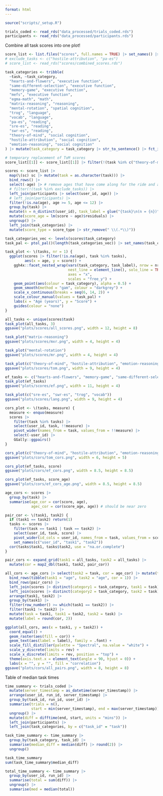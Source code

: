 ```yaml
---
format: html
---
```

  
```r
source("scripts/_setup.R")

trials_coded <- read_rds("data_processed/trials_coded.rds")
participants <- read_rds("data_processed/participants.rds")
```

Combine all task scores into one plot!

```r
score_list <- list.files("scores", full.names = TRUE) |> set_names() |> map(read_rds)
# exclude_tasks <- c("hostile-attribution", "pa-es")
# score_list <- read_rds("scores/combined_scores.rds")

task_categories <- tribble(
  ~task, ~task_category,
  "hearts-and-flowers", "executive function",
  "same-different-selection", "executive function",
  "memory-game", "executive function",
  "mefs", "executive function",
  "egma-math", "math",
  "matrix-reasoning", "reasoning",
  "mental-rotation", "spatial cognition",
  "trog", "language",
  "vocab", "language",
  "pa-es", "reading",
  "sre-es", "reading",
  "swr-es", "reading",
  "theory-of-mind", "social cognition",
  "hostile-attribution", "social cognition",
  "emotion-reasoning", "social cognition"
) |> mutate(task_category = task_category |> str_to_sentence() |> fct_inorder())

# temporary replacement of ToM scores
score_list[[1]] <- score_list[[1]] |> filter(!(task %in% c("theory-of-mind", "hostile-attribution")))

scores <- score_list |>
  map(\(sc) sc |> mutate(task = as.character(task))) |>
  bind_rows() |>
  select(-age) |> # remove ages that have come along for the ride and are not directly computed in participants
  # filter(!(task %in% exclude_tasks)) |>
  left_join(participants |> select(user_id, age)) |>
  # left_join(participants) |>
  filter(!is.na(age), age >= 5, age <= 12) |>
  group_by(task) |>
  mutate(n = n_distinct(user_id), task_label = glue("{task}\n(n = {n})")) |>
  mutate(score_age = lm(score ~ age)$residuals) |>
  ungroup() |>
  left_join(task_categories) |>
  mutate(score_type = score_type |> str_remove(" \\(.*\\)"))

task_categories_vec <- levels(scores$task_category)
task_pal <- ptol_pal()(length(task_categories_vec)) |> set_names(task_categories_vec)
```

```r
task_plot <- \(tasks, nr = 1) {
  ggplot(scores |> filter(!is.na(age), task %in% tasks),
         aes(x = age, y = score)) +
    ggh4x::facet_nested_wrap(vars(task_category, task_label), nrow = nr,
                             nest_line = element_line(), solo_line = TRUE,
                             axes = "x",
                             scales = "free_y") +
    geom_point(aes(colour = task_category), alpha = 0.5) +
    geom_smooth(method = "gam", colour = "darkgrey") +
    scale_x_continuous(breaks = seq(6, 14, 2)) +
    scale_colour_manual(values = task_pal) +
    labs(x = "Age (years)", y = "Score") +
    guides(colour = "none")
}

all_tasks <- unique(scores$task)
task_plot(all_tasks, 3)
ggsave("plots/scores/all_scores.png", width = 12, height = 8)

task_plot("matrix-reasoning")
ggsave("plots/scores/mxr.png", width = 4, height = 4)

task_plot("mental-rotation")
ggsave("plots/scores/mr.png", width = 4, height = 4)

task_plot(c("theory-of-mind", "hostile-attribution", "emotion-reasoning"))
ggsave("plots/scores/tom.png", width = 9, height = 4)

ef_tasks <- c("hearts-and-flowers", "memory-game", "same-different-selection", "mefs")
task_plot(ef_tasks)
ggsave("plots/scores/ef.png", width = 11, height = 4)

task_plot(c("sre-es", "swr-es", "trog", "vocab"))
ggsave("plots/scores/lang.png", width = 9, height = 4)
```

```r
cors_plot <- \(tasks, measure) {
  measure <- enquo(measure)
  scores |>
    filter(task %in% tasks) |>
    select(user_id, task, !!measure) |>
    pivot_wider(names_from = task, values_from = !!measure) |>
    select(-user_id) |>
    GGally::ggpairs()
}

cors_plot(c("theory-of-mind", "hostile-attribution", "emotion-reasoning"), score)
ggsave("plots/cors/tom_cors.png", width = 6, height = 5)

cors_plot(ef_tasks, score)
ggsave("plots/cors/ef_cors.png", width = 8.5, height = 8.5)

cors_plot(ef_tasks, score_age)
ggsave("plots/cors/ef_cors_age.png", width = 8.5, height = 8.5)

age_cors <- scores |>
  group_by(task) |>
  summarise(age_cor = cor(score, age),
            agec_cor = cor(score_age, age)) # should be near zero

pair_cor <- \(task1, task2) {
  if (task1 == task2) return(1)
  tasks <- scores |>
    filter(task == task1 | task == task2) |>
    select(user_id, task, score) |>
    pivot_wider(id_cols = user_id, names_from = task, values_from = score) |>
    set_names(c("user_id", "task1", "task2"))
  cor(tasks$task1, tasks$task2, use = "na.or.complete")
}

pair_cors <- expand_grid(task1 = all_tasks, task2 = all_tasks) |>
  mutate(cor = map2_dbl(task1, task2, pair_cor))

all_cors <- age_cors |> select(task2 = task, cor = age_cor) |> mutate(task1 = "age") |>
  bind_rows(tibble(task1 = "age", task2 = "age", cor = 1)) |>
  bind_rows(pair_cors) |>
  left_join(scores |> distinct(category1 = task_category, task1 = task)) |>
  left_join(scores |> distinct(category2 = task_category, task2 = task)) |>
  arrange(task1, task2) |>
  group_by(task1) |>
  filter(row_number() >= which(task1 == task2)) |>
  filter(task1 != task2) |>
  mutate(task = task1, task1 = task2, task2 = task) |>
  mutate(label = round(cor, 2))

ggplot(all_cors, aes(x = task1, y = task2)) +
  coord_equal() +
  geom_raster(aes(fill = cor)) +
  geom_text(aes(label = label), family = .font) +
  scale_fill_distiller(palette = "Spectral", na.value = "white") +
  scale_y_discrete(limits = rev) +
  scale_x_discrete(limits = rev, position = "top") +
  theme(axis.text.x = element_text(angle = 90, hjust = 0)) +
  labs(x = "", y = "", fill = "correlation")
ggsave("plots/cors/all_pairs.png", width = 8, height = 8)
```

Table of median task times

```r
time_summary <- trials_coded |>
  mutate(server_timestamp = as_datetime(server_timestamp)) |>
  arrange(user_id, run_id, server_timestamp) |>
  group_by(task_id, run_id, user_id) |>
  summarise(trials = n(),
            start = min(server_timestamp), end = max(server_timestamp)) |>
  ungroup() |>
  mutate(diff = difftime(end, start, units = "mins")) |>
  left_join(participants) |>
  left_join(task_categories, by = c("task_id" = "task"))

task_time_summary <- time_summary |>
  group_by(task_category, task_id) |>
  summarise(median_diff = median(diff) |> round(2)) |>
  ungroup()

task_time_summary
sum(task_time_summary$median_diff)

total_time_summary <- time_summary |>
  group_by(user_id, run_id) |>
  summarise(total = sum(diff)) |>
  ungroup() |>
  summarise(med = median(total))
```
